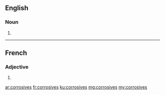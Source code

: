 ==English==

===Noun===
{{head|en|noun plural form}}

# {{plural of|corrosive|lang=en}}

----

==French==

===Adjective===
{{fr-adj-form}} {{g|f-p}}

# {{feminine plural of|corrosif|lang=fr}}

[[ar:corrosives]]
[[fr:corrosives]]
[[ku:corrosives]]
[[mg:corrosives]]
[[my:corrosives]]